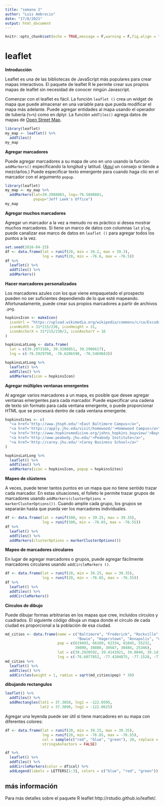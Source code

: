 ```yaml
---
title: "semana 2"
author: "Luis Ambrocio"
date: "17/8/2021"
output: html_document
---
```


```r
knitr::opts_chunk$set(echo = TRUE,message = F,warning = F,fig.align = "center")
```

# leaflet 

**Introducción**

Leaflet es una de las bibliotecas de JavaScript más populares para crear mapas interactivos. El paquete de leaflet R le permite crear sus propios mapas de leaflet sin necesidad de conocer ningún Javascript.




Comenzar con el leaflet es fácil. La función `leaflet ()` crea un widget de mapa que puede almacenar en una variable para que pueda modificar el mapa más adelante. Puede agregar entidades al mapa usando el operador de tubería (`%>%`) como en dplyr. La función `addTiles()` agrega datos de mapas de [Open Street Map](http://www.openstreetmap.org/).

```r
library(leaflet)
my_map <- leaflet() %>% 
  addTiles()
my_map
```


**Agregar marcadores**

Puede agregar marcadores a su mapa de uno en uno usando la función `addMarkers()` especificando la longitud y latitud. ([Aquí](https://twitter.com/drob/status/719927537330040832) un consejo si tiende a mezclarlos.) Puede especificar texto emergente para cuando haga clic en el marcador con el argumento `popup`.

```r
library(leaflet)
my_map <- my_map %>%
  addMarkers(lat=39.2980803, lng=-76.5898801, 
             popup="Jeff Leek's Office")
my_map
```


**Agregar muchos marcadores**

Agregar un marcador a la vez a menudo no es práctico si desea mostrar muchos marcadores. Si tiene un marco de datos con columnas `lat` y` lng`, puede canalizar ese marco de datos en `leaflet ()` para agregar todos los puntos a la vez.

```r
set.seed(2016-04-25)
df <- data.frame(lat = runif(20, min = 39.2, max = 39.3),
                 lng = runif(20, min = -76.6, max = -76.5))
df %>% 
  leaflet() %>%
  addTiles() %>%
  addMarkers()
```



**Hacer marcadores personalizados**

Los marcadores azules con los que viene empaquetado el prospecto pueden no ser suficientes dependiendo de lo que esté mapeando. Afortunadamente, puede crear sus propios marcadores a partir de archivos `.png`.

```r
hopkinsIcon <- makeIcon(
  iconUrl = "https://upload.wikimedia.org/wikipedia/commons/c/ca/Escudo-UNAM-escalable.svg",
  iconWidth = 31*215/230, iconHeight = 31,
  iconAnchorX = 31*215/230/2, iconAnchorY = 16
)

hopkinsLatLong <- data.frame(
  lat = c(39.2973166, 39.3288851, 39.2906617),
  lng = c(-76.5929798, -76.6206598, -76.5469683))

hopkinsLatLong %>% 
  leaflet() %>%
  addTiles() %>%
  addMarkers(icon = hopkinsIcon)
```

**Agregar múltiples ventanas emergentes**

Al agregar varios marcadores a un mapa, es posible que desee agregar ventanas emergentes para cada marcador. Puede especificar una cadena de texto sin formato para cada ventana emergente, o puede proporcionar HTML que se procesará dentro de cada ventana emergente.

```r
hopkinsSites <- c(
  "<a href='http://www.jhsph.edu/'>East Baltimore Campus</a>",
  "<a href='https://apply.jhu.edu/visit/homewood/'>Homewood Campus</a>",
  "<a href='http://www.hopkinsmedicine.org/johns_hopkins_bayview/'>Bayview Medical Center</a>",
  "<a href='http://www.peabody.jhu.edu/'>Peabody Institute</a>",
  "<a href='http://carey.jhu.edu/'>Carey Business School</a>"
)

hopkinsLatLong %>% 
  leaflet() %>%
  addTiles() %>%
  addMarkers(icon = hopkinsIcon, popup = hopkinsSites)
```


**Mapeo de clústeres**

A veces, puede tener tantos puntos en un mapa que no tiene sentido trazar cada marcador. En estas situaciones, el folleto le permite trazar grupos de marcadores usando `addMarkers(clusterOptions = markerClusterOptions())`. Cuando amplíe cada grupo, los grupos se separarán hasta que pueda ver los marcadores individuales.

```r
df <- data.frame(lat = runif(500, min = 39.25, max = 39.35),
                 lng = runif(500, min = -76.65, max = -76.55))
df %>% 
  leaflet() %>%
  addTiles() %>%
  addMarkers(clusterOptions = markerClusterOptions())
```


**Mapeo de marcadores circulares**

En lugar de agregar marcadores o grupos, puede agregar fácilmente marcadores circulares usando `addCircleMarkers ()`.

```r
df <- data.frame(lat = runif(20, min = 39.25, max = 39.35),
                 lng = runif(20, min = -76.65, max = -76.55))
df %>% 
  leaflet() %>%
  addTiles() %>%
  addCircleMarkers()
```


**Círculos de dibujo**

Puede dibujar formas arbitrarias en los mapas que cree, incluidos círculos y cuadrados. El siguiente código dibuja un mapa donde el círculo de cada ciudad es proporcional a la población de esa ciudad.

```r
md_cities <- data.frame(name = c("Baltimore", "Frederick", "Rockville", "Gaithersburg", 
                                 "Bowie", "Hagerstown", "Annapolis", "College Park", "Salisbury", "Laurel"),
                        pop = c(619493, 66169, 62334, 61045, 55232,
                                39890, 38880, 30587, 30484, 25346),
                        lat = c(39.2920592, 39.4143921, 39.0840, 39.1434, 39.0068, 39.6418, 38.9784, 38.9897, 38.3607, 39.0993),
                        lng = c(-76.6077852, -77.4204875, -77.1528, -77.2014, -76.7791, -77.7200, -76.4922, -76.9378, -75.5994, -76.8483))
md_cities %>%
  leaflet() %>%
  addTiles() %>%
  addCircles(weight = 1, radius = sqrt(md_cities$pop) * 30)
```

**dibujando rectangulos**



```r
leaflet() %>%
  addTiles() %>%
  addRectangles(lat1 = 37.3858, lng1 = -122.0595, 
                lat2 = 37.3890, lng2 = -122.0625)
```


Agregar una leyenda puede ser útil si tiene marcadores en su mapa con diferentes colores:

```r
df <- data.frame(lat = runif(20, min = 39.25, max = 39.35),
                 lng = runif(20, min = -76.65, max = -76.55),
                 col = sample(c("red", "blue", "green"), 20, replace = TRUE),
                 stringsAsFactors = FALSE)

df %>%
  leaflet() %>%
  addTiles() %>%
  addCircleMarkers(color = df$col) %>%
  addLegend(labels = LETTERS[1:3], colors = c("blue", "red", "green"))
```



## más información 

Para más detalles sobre el paquete R leaflet http://rstudio.github.io/leaflet/.
